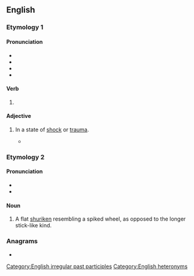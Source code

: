 ==English==

===Etymology 1===

====Pronunciation====
* {{IPA|en|/ˈʃeɪkən/}}
* {{rhymes|en|eɪkən}}
* {{audio|en|en-us-shaken.ogg|Audio (US)}}
* {{audio|en|LL-Q1860 (eng)-Vealhurl-shaken1.wav|Audio (UK)}}

====Verb====
{{head|en|verb form}}

# {{past participle of|en|shake|nocat=1}}

====Adjective====
{{en-adj}}

# In a state of [[shock]] or [[trauma]].
#: {{ux|en|We were left '''shaken''' by the revelations of abuse.}}
#* {{quote-journal|en|date=April 01, 2020|author=Renxin|title=Reflecting on History: From the Soviet Communist Party to the Chinese Communist Party|magazine=Minghui|url=http://en.minghui.org/html/articles/2020/4/1/183856.html|text=The truth left many people '''shaken'''. They were shocked to realize that they'd been lied to about so many things. The Soviets began to reflect on what they understood about the history of the Communist Party. Five million out of the 19 million Party members publicly quit the CPSU before its collapse.}}

===Etymology 2===
{{bor|en|ja|車剣}}

====Pronunciation====
* {{IPA|en|/ˈʃɑːkɛn/}}
* {{audio|en|LL-Q1860 (eng)-Vealhurl-shaken2.wav|Audio (UK)}}

====Noun====
{{en-noun|shaken}}

# A flat [[shuriken]] resembling a spiked wheel, as opposed to the longer stick-like kind.

===Anagrams===
* {{anagrams|en|a=aehkns|Hankes|nakhes}}

[[Category:English irregular past participles]]
[[Category:English heteronyms]]